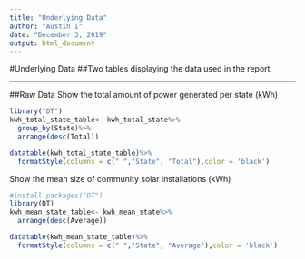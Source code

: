 ```yaml
---
title: "Underlying Data"
author: "Austin I"
date: "December 3, 2019"
output: html_document
---
```


#Underlying Data 
##Two tables displaying the data used in the report. 

***

##Raw Data 
Show the total amount of power generated per state (kWh) 
```r
library("DT")
kwh_total_state_table<- kwh_total_state%>%
  group_by(State)%>%
  arrange(desc(Total))

datatable(kwh_total_state_table)%>%
  formatStyle(columns = c(" ","State", "Total"),color = 'black')
```

Show the mean size of community solar installations (kWh) 
```r
#install.packages("DT")
library(DT)
kwh_mean_state_table<- kwh_mean_state%>%
  arrange(desc(Average))

datatable(kwh_mean_state_table)%>%
  formatStyle(columns = c(" ","State", "Average"),color = 'black')
```                 